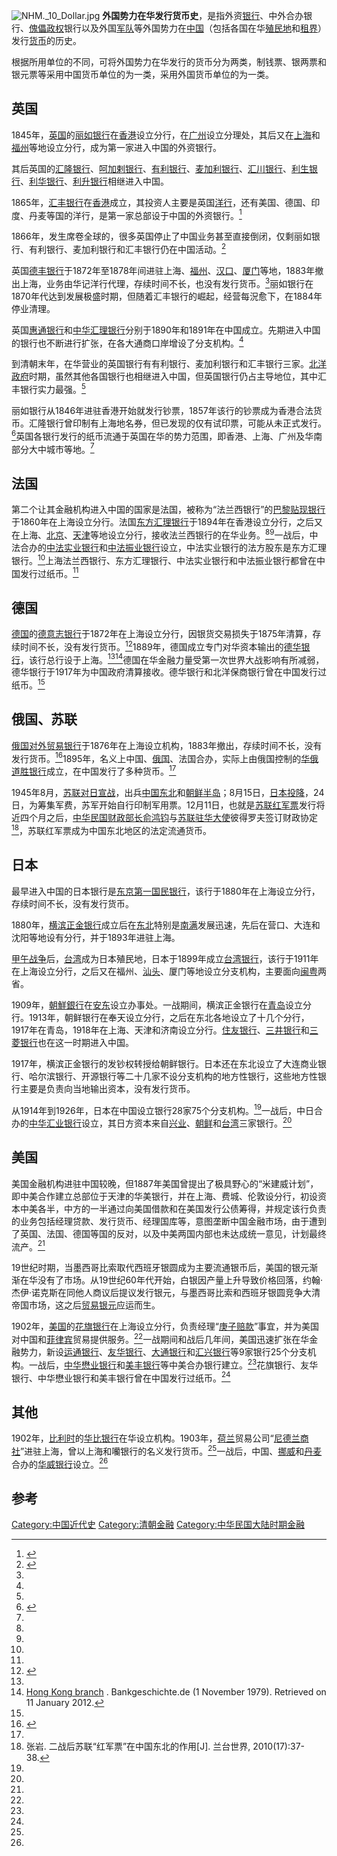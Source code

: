 [[File:NHM._10_Dollar.jpg|thumb]]
'''外国势力在华发行货币史'''，是指外资[[银行|银行]]、中外合办银行、[[傀儡政权|傀儡政权]]银行以及外国[[军队|军队]]等外国势力在[[中国|中国]]（包括各国在华[[殖民地|殖民地]]和[[租界|租界]]）发行[[货币|货币]]的历史。

根据所用单位的不同，可将外国势力在华发行的货币分为两类，制钱票、银两票和银元票等采用中国货币单位的为一类，采用外国货币单位的为一类。

== 英国 ==
1845年，[[英国|英国]]的[[東藩滙理銀行|丽如银行]]在[[香港|香港]]设立分行，在[[广州|广州]]设立分理处，其后又在[[上海|上海]]和[[福州|福州]]等地设立分行，成为第一家进入中国的外资银行。

其后英国的[[汇隆银行|汇隆银行]]、[[呵加剌银行|呵加剌银行]]、[[有利银行|有利银行]]、[[麦加利银行|麦加利银行]]、[[汇川银行|汇川银行]]、[[利生银行|利生银行]]、[[利华银行|利华银行]]、[[利升银行|利升银行]]相继进入中国。

1865年，[[香港上海汇丰银行|汇丰银行]]在[[香港|香港]]成立，其投资人主要是英国[[洋行|洋行]]，还有美国、德国、印度、丹麦等国的洋行，是第一家总部设于中国的外资银行。<ref name=hfdg>{{Citeweb |title=《汇丰帝国》第一章 伟大企业的创业史（一） |url=http://reading.caixin.com/101363/101369.html |publisher=财新网 |accessdate=2016-02-17 |archive-date=2016-02-20 |archive-url=https://web.archive.org/web/20160220004218/http://reading.caixin.com/101363/101369.html |dead-url=yes }}</ref>

1866年，发生席卷全球的{{le|1866年金融恐慌|Panic of 1866|金融恐慌}}，很多英国停止了中国业务甚至直接倒闭，仅剩丽如银行、有利银行、麦加利银行和汇丰银行仍在中国活动。<ref name=wghb>{{Cite book |title=外国货币侵华与掠夺史论:1845-1949 |author=曲振涛;张新知 |year=2007 |publisher=中国财政经济出版社 |location=北京 |isbn=9787509508060}}</ref>{{rp|2-4}}

英国[[德丰银行|德丰银行]]于1872年至1878年间进驻上海、[[福州|福州]]、[[汉口|汉口]]、[[厦门|厦门]]等地，1883年撤出上海，业务由华记洋行代理，存续时间不长，也没有发行货币。<ref name=wghb/>{{rp|4}}丽如银行在1870年代达到发展极盛时期，但随着汇丰银行的崛起，经营每況愈下，在1884年停业清理。

英国[[惠通银行|惠通银行]]和[[中华汇理银行|中华汇理银行]]分别于1890年和1891年在中国成立。先期进入中国的银行也不断进行扩张，在各大通商口岸增设了分支机构。<ref name=wghb/>{{rp|5-6}}

到清朝末年，在华营业的英国银行有有利银行、麦加利银行和汇丰银行三家。[[北洋政府|北洋政府]]时期，虽然其他各国银行也相继进入中国，但英国银行仍占主导地位，其中汇丰银行实力最强。<ref name=wghb/>{{rp|6}}

丽如银行从1846年进驻香港开始就发行钞票，1857年该行的钞票成为香港合法货币。汇隆银行曾印制有上海地名券，但已发现的仅有试印票，可能从未正式发行。<ref name=artron>{{Citeweb |title=1864年汇隆银行（中国最早的外商银行之一）股票25镑 |url=http://auction.artron.net/paimai-art5068532598/ |author=镇海·蔡小军 |publisher=雅昌艺术网 |accessdate=2016-02-17 |archive-date=2016-02-16 |archive-url=https://web.archive.org/web/20160216114440/http://auction.artron.net/paimai-art5068532598/ |dead-url=no }}</ref>英国各银行发行的纸币流通于英国在华的势力范围，即香港、上海、广州及华南部分大中城市等地。<ref name=wghb/>{{rp|15}}

== 法国 ==
第二个让其金融机构进入中国的国家是法国，被称为“法兰西银行”的[[巴黎国民贴现银行|巴黎贴现银行]]于1860年在上海设立分行。法国[[东方汇理银行|东方汇理银行]]于1894年在香港设立分行，之后又在上海、[[北京|北京]]、[[天津|天津]]等地设立分行，接收法兰西银行的在华业务。<ref name=wghb/>{{rp|5-6}}<ref name=hfdg/>一战后，中法合办的[[中法实业银行|中法实业银行]]和[[中法振业银行|中法振业银行]]设立，中法实业银行的法方股东是东方汇理银行。<ref name=wghb/>{{rp|8-9}}上海法兰西银行、东方汇理银行、中法实业银行和中法振业银行都曾在中国发行过纸币。<ref name=wghb/>{{rp|15}}

== 德国 ==
[[德国|德国]]的[[德意志银行|德意志银行]]于1872年在上海设立分行，因银货交易损失于1875年清算，存续时间不长，没有发行货币。<ref>{{Cite web |url=https://china.db.com/china/cn/content/company.html |title=德意志银行在中国大陆的业务 |accessdate=2016-02-17 |archive-date=2016-02-25 |archive-url=https://web.archive.org/web/20160225061646/https://china.db.com/china/cn/content/company.html |dead-url=no }}</ref>1889年，德国成立专门对华资本输出的[[德华银行|德华银行]]，该行总行设于上海。<ref name=wghb/>{{rp|4-6}}<ref>[http://www.bankgeschichte.de/e/04_01_01_03_06.html Hong Kong branch] {{Wayback|url=http://www.bankgeschichte.de/e/04_01_01_03_06.html |date=20090105030011 }}. Bankgeschichte.de (1 November 1979). Retrieved on 11 January 2012.</ref>德国在华金融力量受第一次世界大战影响有所减弱，德华银行于1917年为中国政府清算接收。德华银行和北洋保商银行曾在中国发行过纸币。<ref name=wghb/>{{rp|15}}

== 俄国、苏联 ==
[[俄国对外贸易银行|俄国对外贸易银行]]于1876年在上海设立机构，1883年撤出，存续时间不长，没有发行货币。<ref name=manbu>{{Cite book |title=在金融史园地里漫步 |author=洪葭管 |year=1990 |publisher=中国金融出版社 |location=北京 |isbn=9787226025291}}</ref>1895年，名义上中国、[[俄国|俄国]]、法国合办，实际上由俄国控制的[[华俄道胜银行|华俄道胜银行]]成立，在中国发行了多种货币。<ref name=wghb/>{{rp|4-6}}

1945年8月，[[苏日战争|苏联对日宣战]]，出兵[[中国东北|中国东北]]和[[朝鲜半岛|朝鲜半岛]]；8月15日，[[日本投降|日本投降]]，24日，为筹集军费，苏军开始自行印制军用票。12月11日，也就是[[苏联红军票_(中国)|苏联红军票]]发行将近四个月之后，[[中华民国财政部|中华民国财政部长]][[俞鸿钧|俞鸿钧]]与[[苏联驻华大使|苏联驻华大使]]彼得罗夫签订财政协定<ref name=lantai>张岩. 二战后苏联“红军票”在中国东北的作用[J]. 兰台世界, 2010(17):37-38.</ref>，苏联红军票成为中国东北地区的法定流通货币。

== 日本 ==
最早进入中国的日本银行是[[东京第一国民银行|东京第一国民银行]]，该行于1880年在上海设立分行，存续时间不长，没有发行货币。

1880年，[[横滨正金银行|横滨正金银行]]成立后在[[中国东北地区|东北]]特别是[[南满|南满]]发展迅速，先后在营口、大连和沈阳等地设有分行，并于1893年进驻上海。

[[甲午战争|甲午战争]]后，[[台湾|台湾]]成为日本殖民地，日本于1899年成立[[台湾银行|台湾银行]]，该行于1911年在上海设立分行，之后又在福州、[[汕头|汕头]]、厦门等地设立分支机构，主要面向[[福建|闽]][[广东|粤]]两省。

1909年，[[朝鮮銀行|朝鮮銀行]]在[[丹东市|安东]]设立办事处。一战期间，横滨正金银行在[[青岛|青岛]]设立分行。1913年，朝鲜银行在奉天设立分行，之后在东北各地设立了十几个分行，1917年在青岛，1918年在上海、天津和济南设立分行。[[住友银行|住友银行]]、[[三井银行|三井银行]]和[[三菱银行|三菱银行]]也在这一时期进入中国。

1917年，横滨正金银行的发钞权转授给朝鲜银行。日本还在东北设立了大连商业银行、哈尔滨银行、开源银行等二十几家不设分支机构的地方性银行，这些地方性银行主要是负责向当地输出资本，没有发行货币。

从1914年到1926年，日本在中国设立银行28家75个分支机构。<ref name=wghb/>{{rp|6-8}}一战后，中日合办的[[中华汇业银行|中华汇业银行]]设立，其日方资本来自[[兴业银行|兴业]]、[[朝鲜银行|朝鲜]]和[[台湾银行|台湾]]三家银行。<ref name=wghb/>{{rp|8-9}}

== 美国 ==
美国金融机构进驻中国较晚，但1887年美国曾提出了极具野心的“米建威计划”，即中美合作建立总部位于天津的华美银行，并在上海、费城、伦敦设分行，初设资本中美各半，中方的一半通过向美国借款和在美国发行公债筹得，并规定该行负责的业务包括经理贷款、发行货币、经理国库等，意图垄断中国金融市场，由于遭到了英国、法国、德国等国的反对，以及中美两国内部也未达成统一意见，计划最终流产。<ref name=wghb/>{{rp|5}}

19世纪时期，当墨西哥比索取代西班牙银圆成为主要流通银币后，美国的银元渐渐在华没有了市场。从19世纪60年代开始，白银因产量上升导致价格回落，约翰·杰伊·诺克斯在同他人商议后提议发行银元，与墨西哥比索和西班牙银圆竞争大清帝国市场，这之后[[贸易银元|贸易银元]]应运而生。

1902年，[[美国|美国]]的[[花旗银行|花旗银行]]在上海设立分行，负责经理“[[庚子赔款|庚子赔款]]”事宜，并为美国对中国和[[菲律宾|菲律宾]]贸易提供服务。<ref name=wghb/>{{rp|5}}一战期间和战后几年间，美国迅速扩张在华金融势力，新设[[运通银行|运通银行]]、[[友华银行|友华银行]]、[[大通银行|大通银行]]和[[汇兴银行|汇兴银行]]等9家银行25个分支机构。一战后，[[中华懋业银行|中华懋业银行]]和[[美丰银行|美丰银行]]等中美合办银行建立。<ref name=wghb/>{{rp|8}}花旗银行、友华银行、中华懋业银行和美丰银行曾在中国发行过纸币。<ref name=wghb/>{{rp|15}}

== 其他 ==
1902年，[[比利时|比利时]]的[[华比银行|华比银行]]在华设立机构。1903年，[[荷兰|荷兰]]贸易公司“[[尼德兰商社|尼德兰商社]]”进驻上海，曾以上海和囒银行的名义发行货币。<ref name=wghb/>{{rp|5-6}}一战后，中国、[[挪威|挪威]]和[[丹麦|丹麦]]合办的[[华威银行|华威银行]]设立。<ref name=wghb/>{{rp|8}}

== 参考 ==
{{reflist|2}}

{{清代货币}}
{{中華民國貨幣}}
[[Category:中国近代史|Category:中国近代史]]
[[Category:清朝金融|Category:清朝金融]]
[[Category:中华民国大陆时期金融|Category:中华民国大陆时期金融]]